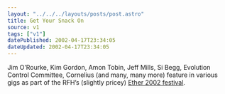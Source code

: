 ```yaml
---
layout: "../../../layouts/posts/post.astro"
title: Get Your Snack On
source: v1
tags: ["v1"]
datePublished: 2002-04-17T23:34:05
dateUpdated: 2002-04-17T23:34:05
---
```


Jim O&#8217;Rourke, Kim Gordon, Amon Tobin, Jeff Mills, Si Begg, Evolution Control Committee, Cornelius (and many, many more) feature in various gigs as part of the RFH&#8217;s (slightly pricey) [Ether 2002 festival][1].

[1]: http://www.rfh.org.uk/ether/
